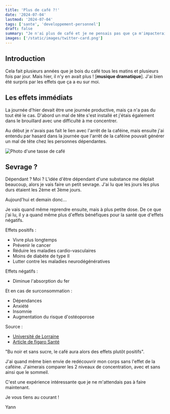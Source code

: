 ```yaml
---
title: 'Plus de café ?!'
date: '2024-07-04'
lastmod: '2024-07-04'
tags: ['sante', 'developpement-personnel']
draft: false
summary: "Je n'ai plus de café et je ne pensais pas que ça m'impacterai autant"
images: ['/static/images/twitter-card.png']
---
```


## Introduction

Cela fait plusieurs années que je bois du café tous les matins et plusieurs fois par jour. Mais hier, il n'y en avait plus ! [**musique dramatique**]. J'ai bien été surpris par les effets que ça a eu sur moi.


<TOCInline toc={props.toc} exclude="Introduction" />

## Les effets immédiats

La journée d'hier devait être une journée productive, mais ça n'a pas du tout été le cas. D'abord un mal de tête s'est installé et j'étais également dans le brouillard avec une difficulté à me concentrer.

Au début je n'avais pas fait le lien avec l'arrêt de la caféine, mais ensuite j'ai entendu par hasard dans la journée que l'arrêt de la caféine pouvait générer un mal de tête chez les personnes dépendantes.

![Photo d'une tasse de café](/static/images/plus-de-cafe/delicieuse-tasse-cafe-interieur.jpg)

## Sevrage ?

Dépendant ? Moi ? L'idée d'être dépendant d'une substance me déplait beaucoup, alors je vais faire un petit sevrage. J'ai lu que les jours les plus durs étaient les 2ème et 3ème jours.

Aujourd'hui et demain donc...

Je vais quand même reprendre ensuite, mais à plus petite dose. De ce que j'ai lu, il y a quand même plus d'effets bénéfiques pour la santé que d'effets négatifs.

Effets positifs :
- Vivre plus longtemps
- Prévenir le cancer
- Réduire les maladies cardio-vasculaires
- Moins de diabète de type II
- Lutter contre les maladies neurodégénératives

Effets négatifs :
- Diminue l'absorption du fer

Et en cas de surconsommation :
- Dépendances
- Anxiété
- Insomnie
- Augmentation du risque d'ostéoporose

Source :
- [Université de Lorraine](https://hal.univ-lorraine.fr/hal-01732489)
- [Article de figaro Santé](https://sante.lefigaro.fr/article/cafe-le-breuvage-miracle)

"Bu noir et sans sucre, le café aura alors des effets plutôt positifs".

J'ai quand même bien envie de redécouvrir mon corps sans l'effet de la caféine. J'aimerais comparer les 2 niveaux de concentration, avec et sans ainsi que le sommeil.

C'est une expérience intéressante que je ne m'attendais pas à faire maintenant.

Je vous tiens au courant !

Yann

